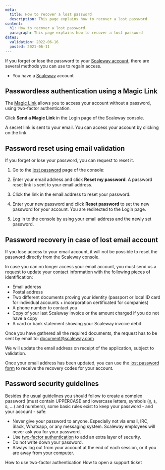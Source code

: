 ```yaml
---
meta:
  title: How to recover a lost password
  description: This page explains how to recover a lost password
content:
  h1: How to recover a lost password
  paragraph: This page explains how to recover a lost password
dates:
  validation: 2022-06-16
  posted: 2021-06-11
---
```


If you forget or lose the password to your [Scaleway account](https://console.scaleway.com), there are several methods you can use to regain access.

<Message type="requirement">

  - You have a [Scaleway](https://www.scaleway.com/en/elements) account

</Message>

## Passwordless authentication using a Magic Link

The [Magic Link](/console/my-account/how-to/sign-in-with-magic-link/) allows you to access your account without a password, using two-factor authentication.

Click **Send a Magic Link** in the Login page of the Scaleway console.

<Lightbox src="scaleway-send-a-magic-link.webp" />

A secret link is sent to your email. You can access your account by clicking on the link.

## Password reset using email validation

If you forget or lose your password, you can request to reset it.

1. Go to the [lost password](https://console.scaleway.com/forgot-password/) page of the console:

  <Lightbox src="scaleway-forgotten-password-screen.webp" />

2. Enter your email address and click **Reset my password**. A password reset link is sent to your email address.

3. Click the link in the email address to reset your password.

4. Enter your new password and click **Reset password** to set the new password for your account. You are redirected to the Login page.

  <Lightbox src="scaleway-password-reset.webp" />

5. Log in to the console by using your email address and the newly set password.

## Password recovery in case of lost email account

If you lose access to your email account, it will not be possible to reset the password directly from the Scaleway console.

In case you can no longer access your email account, you must send us a request to update your contact information with the following pieces of identification:

* Email address
* Postal address
* Two different documents proving your identity (passport or local ID card for individual accounts + incorporation certificated for companies)
* A phone number to contact you
* Copy of your last Scaleway invoice or the amount charged if you do not have a copy
* A card or bank statement showing your Scaleway invoice debit

Once you have gathered all the required documents, the request has to be sent by email to: [document@scaleway.com](mailto:document@scaleway.com)

We will update the email address on receipt of the application, subject to validation.

Once your email address has been updated, you can use the [lost password form](https://console.scaleway.com/forgot-password) to receive the recovery codes for your account.

## Password security guidelines

Besides the usual guidelines you should follow to create a complex password (must contain UPPERCASE and lowercase letters, symbols (`@`, `$`, `&`, ...) and numbers), some basic rules exist to keep your password - and your account - safe:

  - Never give your password to anyone. Especially not via email, IRC, Slack, Whatsapp, or any messaging system. Scaleway employees will never ask you for your password.
  - Use [two-factor authentication](https://console.scaleway.com/account/profile) to add an extra layer of security.
  - Do not write down your password.
  - Always log out from your account at the end of each session, or if you are away from your computer.

<Navigation title="See Also">
  <PreviousButton to="/console/my-account/how-to/use-2fa/">How to use two-factor authentication</PreviousButton>
  <NextButton to="/console/my-account/how-to/open-a-support-ticket/">How to open a support ticket</NextButton>
</Navigation>

